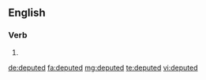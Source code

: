 ==English==

===Verb===
{{head|en|verb form}}

# {{en-past of|depute}}

[[de:deputed]]
[[fa:deputed]]
[[mg:deputed]]
[[te:deputed]]
[[vi:deputed]]